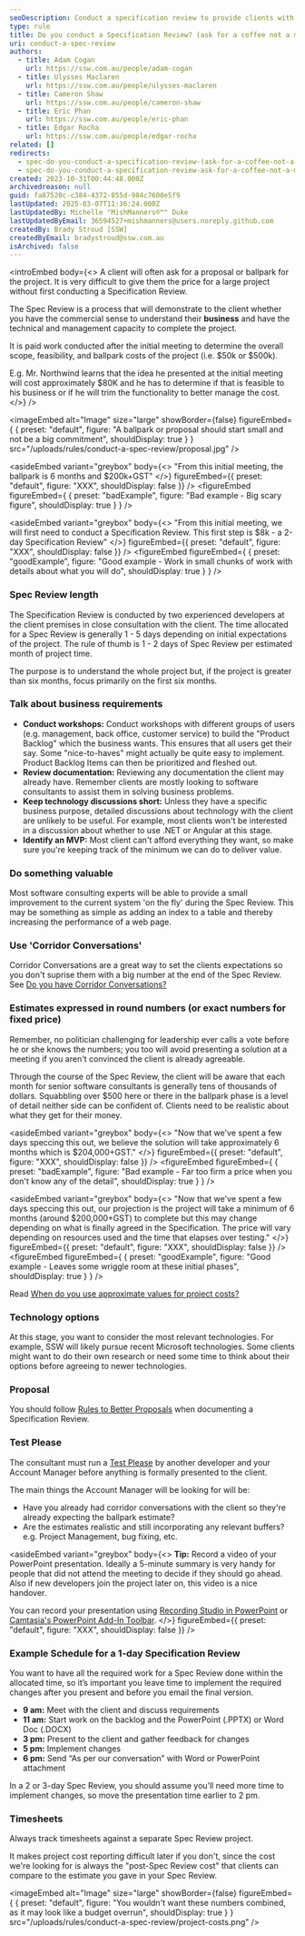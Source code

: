 ```yaml
---
seoDescription: Conduct a specification review to provide clients with a clear understanding of project costs and timelines, ensuring realistic expectations and avoiding misunderstandings.
type: rule
title: Do you conduct a Specification Review? (ask for a coffee not a marriage)
uri: conduct-a-spec-review
authors:
  - title: Adam Cogan
    url: https://ssw.com.au/people/adam-cogan
  - title: Ulysses Maclaren
    url: https://ssw.com.au/people/ulysses-maclaren
  - title: Cameron Shaw
    url: https://ssw.com.au/people/cameron-shaw
  - title: Eric Phan
    url: https://ssw.com.au/people/eric-phan
  - title: Edgar Rocha
    url: https://ssw.com.au/people/edgar-rocha
related: []
redirects:
  - spec-do-you-conduct-a-specification-review-(ask-for-a-coffee-not-a-marriage)
  - spec-do-you-conduct-a-specification-review-ask-for-a-coffee-not-a-marriage
created: 2023-10-31T00:44:48.000Z
archivedreason: null
guid: fa87520c-c384-4372-855d-984c7600e5f9
lastUpdated: 2025-03-07T11:36:24.000Z
lastUpdatedBy: Michelle "MishManners®™" Duke
lastUpdatedByEmail: 36594527+mishmanners@users.noreply.github.com
createdBy: Brady Stroud [SSW]
createdByEmail: bradystroud@ssw.com.au
isArchived: false
---
```


<introEmbed
  body={<>
A client will often ask for a proposal or ballpark for the project. It is very difficult to give them the price for a large project without first conducting a Specification Review.

The Spec Review is a process that will demonstrate to the client whether you have the commercial sense to understand their **business** and have the technical and management capacity to complete the project.

It is paid work conducted after the initial meeting to determine the overall scope, feasibility, and ballpark costs of the project (i.e. $50k or $500k).

E.g. Mr. Northwind learns that the idea he presented at the initial meeting will cost approximately $80K and he has to determine if that is feasible to his business or if he will trim the functionality to better manage the cost.
  </>}
/>

<imageEmbed
  alt="Image"
  size="large"
  showBorder={false}
  figureEmbed={ {
    preset: "default",
    figure: "A ballpark or proposal should start small and not be a big commitment",
    shouldDisplay: true
  } }
  src="/uploads/rules/conduct-a-spec-review/proposal.jpg"
/>

<asideEmbed
  variant="greybox"
  body={<>
    "From this initial meeting, the ballpark is 6 months and $200k+GST"
  </>}
  figureEmbed={{
    preset: "default",
    figure: "XXX",
    shouldDisplay: false
  }}
/>
<figureEmbed figureEmbed={ {
  preset: "badExample",
  figure: "Bad example - Big scary figure",
  shouldDisplay: true
} } />


<asideEmbed
  variant="greybox"
  body={<>
    "From this initial meeting, we will first need to conduct a Specification Review.
This first step is $8k - a 2-day Specification Review"
  </>}
  figureEmbed={{
    preset: "default",
    figure: "XXX",
    shouldDisplay: false
  }}
/>
<figureEmbed figureEmbed={ {
  preset: "goodExample",
  figure: "Good example - Work in small chunks of work with details about what you will do",
  shouldDisplay: true
} } />


### Spec Review length

The Specification Review is conducted by two experienced developers at the client premises in close consultation with the client. The time allocated for a Spec Review is generally 1 - 5 days depending on initial expectations of the project. The rule of thumb is 1 - 2 days of Spec Review per estimated month of project time.

The purpose is to understand the whole project but, if the project is greater than six months, focus primarily on the first six months.

### Talk about business requirements

* **Conduct workshops:** Conduct workshops with different groups of users (e.g. management, back office, customer service) to build the "Product Backlog" which the business wants. This ensures that all users get their say. Some "nice-to-haves" might actually be quite easy to implement. Product Backlog Items can then be prioritized and fleshed out.
* **Review documentation:** Reviewing any documentation the client may already have. Remember clients are mostly looking to software consultants to assist them in solving business problems.
* **Keep technology discussions short:** Unless they have a specific business purpose, detailed discussions about technology with the client are unlikely to be useful. For example, most clients won't be interested in a discussion about whether to use .NET or Angular at this stage.
* **Identify an MVP:** Most client can't afford everything they want, so make sure you're keeping track of the minimum we can do to deliver value.

### Do something valuable

Most software consulting experts will be able to provide a small improvement to the current system 'on the fly' during the Spec Review. This may be something as simple as adding an index to a table and thereby increasing the performance of a web page.

### Use 'Corridor Conversations'

Corridor Conversations are a great way to set the clients expectations so you don't suprise them with a big number at the end of the Spec Review.
See [Do you have Corridor Conversations?](/corridor-conversations)

### Estimates expressed in round numbers (or exact numbers for fixed price)

Remember, no politician challenging for leadership ever calls a vote before he or she knows the numbers; you too will avoid presenting a solution at a meeting if you aren't convinced the client is already agreeable.

Through the course of the Spec Review, the client will be aware that each month for senior software consultants is generally tens of thousands of dollars. Squabbling over $500 here or there in the ballpark phase is a level of detail neither side can be confident of. Clients need to be realistic about what they get for their money.

<asideEmbed
  variant="greybox"
  body={<>
    "Now that we've spent a few days speccing this out, we believe the solution will take approximately 6 months which is $204,000+GST."
  </>}
  figureEmbed={{
    preset: "default",
    figure: "XXX",
    shouldDisplay: false
  }}
/>
<figureEmbed figureEmbed={ {
  preset: "badExample",
  figure: "Bad example - Far too firm a price when you don't know any of the detail",
  shouldDisplay: true
} } />


<asideEmbed
  variant="greybox"
  body={<>
    "Now that we've spent a few days speccing this out, our projection is the project will take a minimum of 6 months (around $200,000+GST) to complete but this may change depending on what is finally agreed in the Specification. The price will vary depending on resources used and the time that elapses over testing."
  </>}
  figureEmbed={{
    preset: "default",
    figure: "XXX",
    shouldDisplay: false
  }}
/>
<figureEmbed figureEmbed={ {
  preset: "goodExample",
  figure: "Good example - Leaves some wriggle room at these initial phases",
  shouldDisplay: true
} } />


Read [When do you use approximate values for project costs?](/spec-give-customers-a-ballpark)

### Technology options

At this stage, you want to consider the most relevant technologies. For example, SSW will likely pursue recent Microsoft technologies. Some clients might want to do their own research or need some time to think about their options before agreeing to newer technologies.

### Proposal

You should follow [Rules to Better Proposals](/rules-to-better-proposals) when documenting a Specification Review.

### Test Please

The consultant must run a [Test Please](/conduct-a-test-please-internally-and-then-with-the-client) by another developer and your Account Manager before anything is formally presented to the client.

The main things the Account Manager will be looking for will be:

* Have you already had corridor conversations with the client so they're already expecting the ballpark estimate?
* Are the estimates realistic and still incorporating any relevant buffers? e.g. Project Management, bug fixing, etc.

<asideEmbed
  variant="greybox"
  body={<>
    **Tip:** Record a video of your PowerPoint presentation. Ideally a 5-minute summary is very handy for people that did not attend the meeting to decide if they should go ahead. Also if new developers join the project later on, this video is a nice handover.

You can record your presentation using [Recording Studio in PowerPoint](https://aka.ms/recordingstudio) or [Camtasia's PowerPoint Add-In Toolbar](https://www.techsmith.com/learn/tutorials/camtasia/ppt-addin-toolbar/).
  </>}
  figureEmbed={{
    preset: "default",
    figure: "XXX",
    shouldDisplay: false
  }}
/>

### Example Schedule for a 1-day Specification Review

You want to have all the required work for a Spec Review done within the allocated time, so it’s important you leave time to implement the required changes after you present and before you email the final version.

* **9 am:** Meet with the client and discuss requirements
* **11 am:** Start work on the backlog and the PowerPoint (.PPTX) or Word Doc (.DOCX)
* **3 pm:** Present to the client and gather feedback for changes
* **5 pm:** Implement changes
* **6 pm:** Send “As per our conversation” with Word or PowerPoint attachment

In a 2 or 3-day Spec Review, you should assume you’ll need more time to implement changes, so move the presentation time earlier to 2 pm.

### Timesheets

Always track timesheets against a separate Spec Review project.

It makes project cost reporting difficult later if you don't, since the cost we're looking for is always the "post-Spec Review cost" that clients can compare to the estimate you gave in your Spec Review.


<imageEmbed
  alt="Image"
  size="large"
  showBorder={false}
  figureEmbed={ {
    preset: "default",
    figure: "You wouldn't want these numbers combined, as it may look like a budget overrun",
    shouldDisplay: true
  } }
  src="/uploads/rules/conduct-a-spec-review/project-costs.png"
/>
